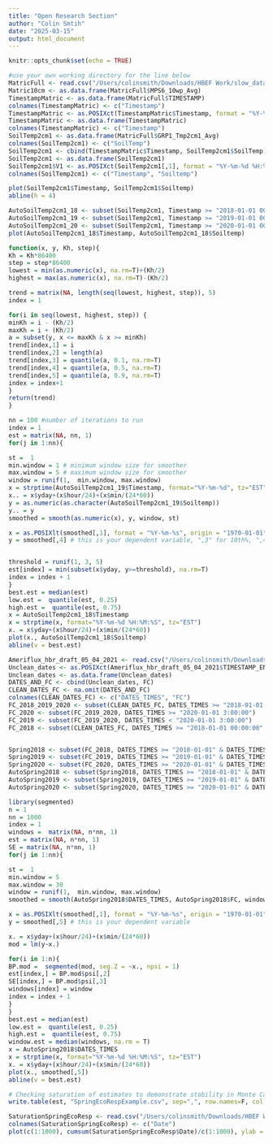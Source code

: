 ```yaml
---
title: "Open Research Section"
author: "Colin Smtih"
date: "2025-03-15"
output: html_document
---
```


```r
knitr::opts_chunk$set(echo = TRUE)
```

```r
#use your own working directory for the line below
MatricFull <- read.csv("/Users/colinsmith/Downloads/HBEF Work/slow_data_combined_5_2021.csv")
Matric10cm <- as.data.frame(MatricFull$MPS6_10wp_Avg)
TimestampMatric <- as.data.frame(MatricFull$TIMESTAMP)
colnames(TimestampMatric) <- c("Timestamp")
TimestampMatric <- as.POSIXct(TimestampMatric$Timestamp, format = "%Y-%m-%d %H:%M:%S", origin = "1970-01-01 00:00:00", tz = "EST")
TimestampMatric <- as.data.frame(TimestampMatric)
colnames(TimestampMatric) <- c("Timestamp")
SoilTemp2cm1 <- as.data.frame(MatricFull$GRP1_Tmp2cm1_Avg)
colnames(SoilTemp2cm1) <- c("SoilTemp")
SoilTemp2cm1 <- cbind(TimestampMatric$Timestamp, SoilTemp2cm1$SoilTemp)
SoilTemp2cm1 <- as.data.frame(SoilTemp2cm1)
SoilTemp2cm1$V1 <- as.POSIXct(SoilTemp2cm1[,1], format = "%Y-%m-%d %H:%M:%S", origin = "1970-01-01 00:00:00", tz = "EST")
colnames(SoilTemp2cm1) <- c("Timestamp", "Soiltemp")

plot(SoilTemp2cm1$Timestamp, SoilTemp2cm1$Soiltemp)
abline(h = 4)
```

```r
AutoSoilTemp2cm1_18 <- subset(SoilTemp2cm1, Timestamp >= "2018-01-01 00:00:00" & Timestamp <= "2018-07-15 00:00:00")
AutoSoilTemp2cm1_19 <- subset(SoilTemp2cm1, Timestamp >= "2019-01-01 00:00:00" & Timestamp <= "2019-07-15 00:00:00")
AutoSoilTemp2cm1_20 <- subset(SoilTemp2cm1, Timestamp >= "2020-01-01 00:00:00" & Timestamp <= "2020-07-15 00:00:0")
plot(AutoSoilTemp2cm1_18$Timestamp, AutoSoilTemp2cm1_18$Soiltemp)
```

```r
function(x, y, Kh, step){
Kh = Kh*86400
step = step*86400
lowest = min(as.numeric(x), na.rm=T)+(Kh/2)
highest = max(as.numeric(x), na.rm=T)-(Kh/2)

trend = matrix(NA, length(seq(lowest, highest, step)), 5)
index = 1

for(i in seq(lowest, highest, step)) {
minKh = i - (Kh/2)
maxKh = i + (Kh/2)
a = subset(y, x <= maxKh & x >= minKh)
trend[index,1] = i
trend[index,2] = length(a)
trend[index,3] = quantile(a, 0.1, na.rm=T)
trend[index,4] = quantile(a, 0.5, na.rm=T)
trend[index,5] = quantile(a, 0.9, na.rm=T)
index = index+1
}
return(trend)
}
```

```r
nn = 100 #number of iterations to run
index = 1
est = matrix(NA, nn, 1)
for(j in 1:nn){

st =  1
min.window = 1 # minimum window size for smoother
max.window = 5 # maximum window size for smoother
window = runif(1,  min.window, max.window)
x = strptime(AutoSoilTemp2cm1_19$Timestamp, format="%Y-%m-%d", tz="EST")
x.. = x$yday+(x$hour/24)+(x$min/(24*60))
y = as.numeric(as.character(AutoSoilTemp2cm1_19$Soiltemp))
y.. = y
smoothed = smooth(as.numeric(x), y, window, st)

x = as.POSIXlt(smoothed[,1], format = "%Y-%m-%s", origin = "1970-01-01", tz = "EST") # this needs to be a strptime or posixlt object
y = smoothed[,4] # this is your dependent variable, ",3" for 10th%, ",4" for median, ",5" for 90th%


threshold = runif(1, 3, 5)
est[index] = min(subset(x$yday, y>=threshold), na.rm=T)
index = index + 1
}
best.est = median(est)
low.est =  quantile(est, 0.25)
high.est =  quantile(est, 0.75)
x = AutoSoilTemp2cm1_18$Timestamp
x = strptime(x, format="%Y-%m-%d %H:%M:%S", tz="EST")
x. = x$yday+(x$hour/24)+(x$min/(24*60))
plot(x., AutoSoilTemp2cm1_18$Soiltemp)
abline(v = best.est)
```

```r
Ameriflux_hbr_draft_05_04_2021 <- read.csv("/Users/colinsmith/Downloads/HBEF Work/Ameriflux_hbr_draft_05_04_2021.csv")
Unclean_dates <- as.POSIXct(Ameriflux_hbr_draft_05_04_2021$TIMESTAMP_END, format = "%Y-%m-%d %H:%M:%S", tz = "EST")
Unclean_dates <- as.data.frame(Unclean_dates)
DATES_AND_FC <- cbind(Unclean_dates, FC)
CLEAN_DATES_FC <- na.omit(DATES_AND_FC)
colnames(CLEAN_DATES_FC) <- c("DATES_TIMES", "FC")
FC_2018_2019_2020 <- subset(CLEAN_DATES_FC, DATES_TIMES >= "2018-01-01 00:00:00")
FC_2020 <- subset(FC_2019_2020, DATES_TIMES >= "2020-01-01 3:00:00")
FC_2019 <- subset(FC_2019_2020, DATES_TIMES < "2020-01-01 3:00:00")
FC_2018 <- subset(CLEAN_DATES_FC, DATES_TIMES >= "2018-01-01 00:00:00" & DATES_TIMES <= "2018-12-31 19:30:00")


Spring2018 <- subset(FC_2018, DATES_TIMES >= "2018-01-01" & DATES_TIMES <= "2018-07-31")
Spring2019 <- subset(FC_2019, DATES_TIMES >= "2019-01-01" & DATES_TIMES <= "2019-07-31")
Spring2020 <- subset(FC_2020, DATES_TIMES >= "2020-01-01" & DATES_TIMES <= "2020-07-31")
AutoSpring2018 <- subset(Spring2018, DATES_TIMES >= "2018-01-01" & DATES_TIMES <= "2018-07-15")
AutoSpring2019 <- subset(Spring2019, DATES_TIMES >= "2019-01-01" & DATES_TIMES <= "2019-07-15")
AutoSpring2020 <- subset(Spring2020, DATES_TIMES >= "2020-01-01" & DATES_TIMES <= "2020-07-15")
```


```r
library(segmented)
n = 1
nn = 1000
index = 1
windows =  matrix(NA, n*nn, 1)
est = matrix(NA, n*nn, 1)
SE = matrix(NA, n*nn, 1)
for(j in 1:nn){

st =  1
min.window = 5
max.window = 30
window = runif(1,  min.window, max.window)
smoothed = smooth(AutoSpring2018$DATES_TIMES, AutoSpring2018$FC, window, st)

x = as.POSIXlt(smoothed[,1], format = "%Y-%m-%s", origin = "1970-01-01", tz = "EST") # this needs to be a strptime or posixlt object
y = smoothed[,5] # this is your dependent variable

x. = x$yday+(x$hour/24)+(x$min/(24*60))
mod = lm(y~x.)

for(i in 1:n){
BP.mod =  segmented(mod, seg.Z = ~x., npsi = 1)
est[index,] = BP.mod$psi[,2]
SE[index,] = BP.mod$psi[,3]
windows[index] = window
index = index + 1
}
}
best.est = median(est)
low.est =  quantile(est, 0.25)
high.est =  quantile(est, 0.75)
window.est = median(windows, na.rm = T)
x = AutoSpring2018$DATES_TIMES
x = strptime(x, format="%Y-%m-%d %H:%M:%S", tz="EST")
x. = x$yday+(x$hour/24)+(x$min/(24*60))
plot(x., smoothed[,5])
abline(v = best.est)

# Checking saturation of estimates to demonstrate stability in Monte Carlo
write.table(est, "SpringEcoRespExample.csv", sep=",", row.names=F, col.names=F)

SaturationSpringEcoResp <- read.csv("/Users/colinsmith/Downloads/HBEF Work/SpringEcoRespExample.csv", header = F)
colnames(SaturationSpringEcoResp) <- c("Date")
plot(c(1:1000), cumsum(SaturationSpringEcoResp$Date)/c(1:1000), ylab = "Date", xlab = "Iteration", main = "Saturation of Breakpoint Regression Algorithm for 2018 Ecosystem Resp.")
```

```r

```


